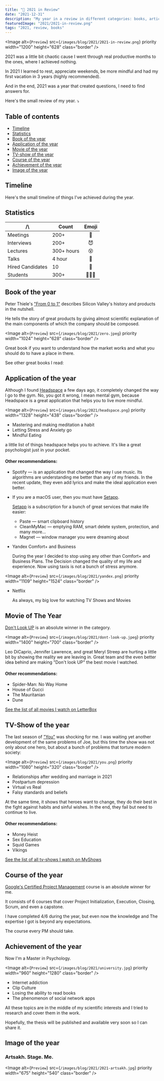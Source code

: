 ```yaml
---
title: "🎅 2021 in Review"
date: "2021-12-31"
description: "My year in a review in different categories: books, articles, tv-shows, memories, achievements, applications, etc."
featuredImage: "2021/2021-in-review.png"
tags: "2021, review, books"
---
```


<Image
  alt={`Preview`}
  src={`/images/blog/2021/2021-in-review.png`}
  priority
  width="1200"
  height="628"
  class="border"
/>

2021 was a little bit chaotic cause I went through real
productive months to the ones, where I achieved nothing.

In 2021 I learned to rest, appreciate weekends, be more mindful and
had my first vacation in 3 years (highly recommended).

And in the end, 2021 was a year that created questions, I need to find answers for.

Here's the small review of my year. ⤵️

## Table of contents

- [Timeline](#timeline)
- [Statistics](#statistics)
- [Book of the year](#book-of-the-year)
- [Application of the year](#application-of-the-year)
- [Movie of the year](#movie-of-the-year)
- [TV-show of the year](#tv-show-of-the-year)
- [Course of the year](#course-of-the-year)
- [Achievement of the year](#achievement-of-the-year)
- [Image of the year](#image-of-the-year)

## Timeline

Here's the small timeline of things I've achieved during the year.

<Timeline2021 />

## Statistics

| /\               | Count      | Emoji |
| ---------------- | ---------- | :---: |
| Meetings         | 200+       |  📣   |
| Interviews       | 200+       |  😈   |
| Lectures         | 300+ hours |  😵   |
| Talks            | 4 hour     |  🧐   |
| Hired Candidates | 10         |  👶   |
| Students         | 300+       |  👨🏻‍🎓   |

## Book of the year

Peter Thiele's ["From 0 to 1"](https://www.amazon.com/Zero-One-Notes-Startups-Future/dp/0804139296)
describes Silicon Valley's history and products in the nutshell.

He tells the story of great products by giving almost scientific
explanation of the main components of which the company should be composed.

<Image
  alt={`Preview`}
  src={`/images/blog/2021/zero.jpeg`}
  priority
  width="1024"
  height="628"
  class="border"
/>

Great book if you want to understand how the market works and what you
should do to have a place in there.

See other great books I read:

<Books2021 />

## Application of the year

Although I found [Headspace](https://www.headspace.com/) a few days ago, it completely changed the
way I go to the gym. No, you got it wrong, I mean mental gym, because
Headspace is a great application that helps you to live more mindful.

<Image
  alt={`Preview`}
  src={`/images/blog/2021/headspace.png`}
  priority
  width="1328"
  height="438"
  class="border"
/>

- Mastering and making meditation a habit
- Letting Stress and Anxiety go
- Mindful Eating

a little list of things headspace helps you to achieve. It's like a great psychologist just in your pocket.

#### Other recommendations:

- Spotify — is an application that changed the way I use music. Its
  algorithms are understanding me better than any of my friends.
  In the recent update, they even add lyrics and make the ideal application even better.

- If you are a macOS user, then you must have [Setapp](https://setapp.com/).

  [Setapp](https://setapp.com/) is a subscription for a bunch of great services that make life easier:

  - Paste — smart clipboard history
  - CleanMyMac — emptying RAM, smart delete system, protection, and many more...
  - Magnet — window manager you were dreaming about

- Yandex Comfort+ and Business

  During the year I decided to stop using any other than Comfort+
  and Business Plans. The Decision changed the quality of my life and experience.
  Now using taxis is not a bunch of stress anymore.

<Image
  alt={`Preview`}
  src={`/images/blog/2021/yandex.png`}
  priority
  width="1109"
  height="1524"
  class="border"
/>

- Netflix

  As always, my big love for watching TV Shows and Movies

## Movie of The Year

[Don't Look UP](https://www.netflix.com/am/title/81252357) is an absolute winner in the category.

<Image
  alt={`Preview`}
  src={`/images/blog/2021/dont-look-up.jpeg`}
  priority
  width="1400"
  height="700"
  class="border"
/>

Leo DiCaprio, Jennifer Lawrence, and great Meryl Streep are
hurting a little bit by showing the reality we are leaving in. Great team and the even better idea behind are making "Don't look UP" the best movie I watched.

#### Other recommendations:

- Spider-Man: No Way Home
- House of Gucci
- The Mauritanian
- Dune

[See the list of all movies I watch on LetterBox](https://letterboxd.com/vre2h)

## TV-Show of the year

The last season of ["You"](https://www.netflix.com/am/title/80211991) was shocking for me. I was waiting
yet another development of the same problems of Joe, but this time the show was not only about one hero,
but about a bunch of problems that torture modern society:

<Image
  alt={`Preview`}
  src={`/images/blog/2021/you.png`}
  priority
  width="1080"
  height="320"
  class="border"
/>

- Relationships after wedding and marriage in 2021
- Postpartum depression
- Virtual vs Real
- Falsy standards and beliefs

At the same time, it shows that heroes want to change, they do their best in the fight against habits and sinful wishes.
In the end, they fail but need to continue to live.

#### Other recommendations:

- Money Heist
- Sex Education
- Squid Games
- Vikings

[See the list of all tv-shows I watch on MyShows](https://myshows.me/m/Vrezh10)

## Course of the year

[Google's Certified Project Management](https://www.coursera.org/professional-certificates/google-project-management) course is an absolute winner for me.

It consists of 6 courses that cover Project Initialization, Execution, Closing, Scrum, and even a capstone.

I have completed 4/6 during the year, but even now the knowledge and
The expertise I got is beyond any expectations.

The course every PM should take.

## Achievement of the year

Now I'm a Master in Psychology.

<Image
  alt={`Preview`}
  src={`/images/blog/2021/university.jpg`}
  priority
  width="960"
  height="1280"
  class="border"
/>

- Internet addiction
- Сlip Сulture
- Losing the ability to read books
- The phenomenon of social network apps

All these topics are in the middle of my scientific interests and I
tried to research and cover them in the work.

Hopefully, the thesis will be published and available very soon so I can share it.

## Image of the year

<h3> Artsakh. Stage. Me.</h3>

<Image
  alt={`Preview`}
  src={`/images/blog/2021/2021-artsakh.jpg`}
  priority
  width="675"
  height="540"
  class="border"
/>
